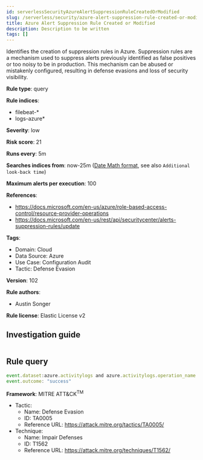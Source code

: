```yaml
---
id: serverlessSecurityAzureAlertSuppressionRuleCreatedOrModified
slug: /serverless/security/azure-alert-suppression-rule-created-or-modified
title: Azure Alert Suppression Rule Created or Modified
description: Description to be written
tags: []
---
```


<div id="azure-alert-suppression-rule-created-or-modified"></div>

Identifies the creation of suppression rules in Azure. Suppression rules are a mechanism used to suppress alerts previously identified as false positives or too noisy to be in production. This mechanism can be abused or mistakenly configured, resulting in defense evasions and loss of security visibility.

**Rule type**: query

**Rule indices**: 

* filebeat-*
* logs-azure*

**Severity**: low

**Risk score**: 21

**Runs every**: 5m

**Searches indices from**: now-25m ([Date Math format](((ref))/common-options.html#date-math), see also <DocLink id="serverlessSecurityRulesUiCreate" section="set-the-rules-schedule">`Additional look-back time`</DocLink>)

**Maximum alerts per execution**: 100

**References**: 

* https://docs.microsoft.com/en-us/azure/role-based-access-control/resource-provider-operations
* https://docs.microsoft.com/en-us/rest/api/securitycenter/alerts-suppression-rules/update

**Tags**: 

* Domain: Cloud
* Data Source: Azure
* Use Case: Configuration Audit
* Tactic: Defense Evasion

**Version**: 102

**Rule authors**: 

* Austin Songer

**Rule license**: Elastic License v2

## Investigation guide

```markdown

```

## Rule query

```js
event.dataset:azure.activitylogs and azure.activitylogs.operation_name:"MICROSOFT.SECURITY/ALERTSSUPPRESSIONRULES/WRITE" and
event.outcome: "success"

```

**Framework**: MITRE ATT&CK<sup>TM</sup>

* Tactic:
    * Name: Defense Evasion
    * ID: TA0005
    * Reference URL: https://attack.mitre.org/tactics/TA0005/
* Technique:
    * Name: Impair Defenses
    * ID: T1562
    * Reference URL: https://attack.mitre.org/techniques/T1562/

